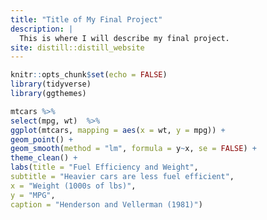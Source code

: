 ```yaml
---
title: "Title of My Final Project"
description: |
  This is where I will describe my final project.
site: distill::distill_website
---
```


```r
knitr::opts_chunk$set(echo = FALSE)
library(tidyverse)
library(ggthemes)
```

```r
mtcars %>% 
select(mpg, wt)  %>% 
ggplot(mtcars, mapping = aes(x = wt, y = mpg)) + 
geom_point() + 
geom_smooth(method = "lm", formula = y~x, se = FALSE) + 
theme_clean() + 
labs(title = "Fuel Efficiency and Weight",
subtitle = "Heavier cars are less fuel efficient",
x = "Weight (1000s of lbs)",
y = "MPG",
caption = "Henderson and Vellerman (1981)")
```